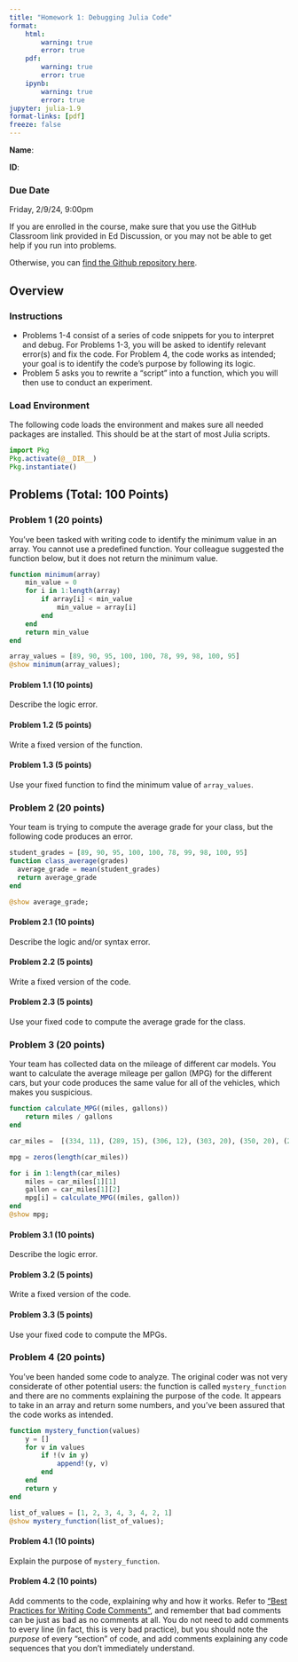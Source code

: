 ```yaml
---
title: "Homework 1: Debugging Julia Code"
format:
    html:        
        warning: true
        error: true
    pdf:
        warning: true
        error: true
    ipynb:
        warning: true
        error: true
jupyter: julia-1.9
format-links: [pdf]
freeze: false
---
```


::: {.content-visible when-format="ipynb"}
**Name**:

**ID**:
:::

::: {.callout-important icon=false}
### Due Date

Friday, 2/9/24, 9:00pm
:::

::: {.content-visible when-format="html"}

:::{.callout-caution}

If you are enrolled in the course, make sure that you use the GitHub Classroom link provided in Ed Discussion, or you may not be able to get help if you run into problems.

Otherwise, you can [find the Github repository here]({{< var github_org.repo >}}/hw01).

:::

:::

## Overview

### Instructions

- Problems 1-4 consist of a series of code snippets for you to interpret and debug. For Problems 1-3, you will be asked to identify relevant error(s) and fix the code. For Problem 4, the code works as intended; your goal is to identify the code's purpose by following its logic.
- Problem 5 asks you to rewrite a "script" into a function, which you will then use to conduct an experiment.

### Load Environment

The following code loads the environment and makes sure all needed packages are installed. This should be at the start of most Julia scripts.

```julia
import Pkg
Pkg.activate(@__DIR__)
Pkg.instantiate()
```

## Problems (Total: 100 Points)

### Problem 1 (20 points)

You've been tasked with writing code to identify the minimum value in an array. You cannot use a predefined function. Your colleague suggested the function below, but it does not return the minimum value.

```julia
function minimum(array)
    min_value = 0
    for i in 1:length(array)
        if array[i] < min_value
            min_value = array[i]
        end
    end
    return min_value
end

array_values = [89, 90, 95, 100, 100, 78, 99, 98, 100, 95]
@show minimum(array_values);
```

#### Problem 1.1 (10 points)

Describe the logic error.

#### Problem 1.2 (5 points)

Write a fixed version of the function.

#### Problem 1.3 (5 points)

Use your fixed function to find the minimum value of `array_values`.

### Problem 2 (20 points)

Your team is trying to compute the average grade for your class, but the following code produces an error.

```julia
student_grades = [89, 90, 95, 100, 100, 78, 99, 98, 100, 95]
function class_average(grades)
  average_grade = mean(student_grades)
  return average_grade
end

@show average_grade;
```

#### Problem 2.1 (10 points)

Describe the logic and/or syntax error.

#### Problem 2.2 (5 points)

Write a fixed version of the code.

#### Problem 2.3 (5 points)

Use your fixed code to compute the average grade for the class.

### Problem 3 (20 points)

Your team has collected data on the mileage of different car models. You want to calculate the average mileage per gallon (MPG) for the different cars, but your code produces the same value for all of the vehicles, which makes you suspicious.

```julia
function calculate_MPG((miles, gallons))
    return miles / gallons
end

car_miles =  [(334, 11), (289, 15), (306, 12), (303, 20), (350, 20), (294, 14)]

mpg = zeros(length(car_miles))

for i in 1:length(car_miles)
    miles = car_miles[1][1]
    gallon = car_miles[1][2]
    mpg[i] = calculate_MPG((miles, gallon))
end
@show mpg;
```

#### Problem 3.1 (10 points)

Describe the logic error.

#### Problem 3.2 (5 points)

Write a fixed version of the code.

#### Problem 3.3 (5 points)

Use your fixed code to compute the MPGs.

### Problem 4 (20 points)

You've been handed some code to analyze. The original coder was not very considerate of other potential users: the function is called `mystery_function` and there are no comments explaining the purpose of the code. It appears to take in an array and return some numbers, and you've been assured that the code works as intended.

```julia
function mystery_function(values)
    y = []
    for v in values
        if !(v in y)
            append!(y, v)
        end
    end
    return y
end

list_of_values = [1, 2, 3, 4, 3, 4, 2, 1]
@show mystery_function(list_of_values);
```

#### Problem 4.1 (10 points)

Explain the purpose of `mystery_function`.

#### Problem 4.2 (10 points)

Add comments to the code, explaining why and how it works. Refer to ["Best Practices for Writing Code Comments"](https://stackoverflow.blog/2021/12/23/best-practices-for-writing-code-comments/), and remember that bad comments can be just as bad as no comments at all. You do not need to add comments to every line (in fact, this is very bad practice), but you should note the *purpose* of every "section" of code, and add comments explaining any code sequences that you don't immediately understand.


